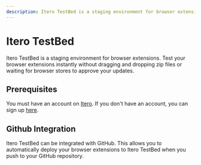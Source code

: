 ```yaml
---
description: Itero TestBed is a staging environment for browser extensions.
---
```


# Itero TestBed

Itero TestBed is a staging environment for browser extensions. Test your browser extensions instantly without dragging and dropping zip files or waiting for browser stores to approve your updates.

## Prerequisites

You must have an account on [Itero](https://itero.plasmo.com). If you don't have an account, you can sign up [here](https://itero.plasmo.com).

## Github Integration

Itero TestBed can be integrated with GitHub. This allows you to automatically deploy your browser extensions to Itero TestBed when you push to your GitHub repository.
